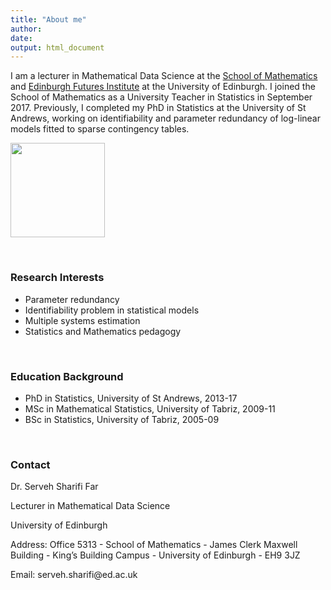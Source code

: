 ```yaml
---
title: "About me"
author: 
date: 
output: html_document
---
```


I am a lecturer in Mathematical Data Science at the [School of Mathematics](https://www.maths.ed.ac.uk/) and [Edinburgh Futures Institute](https://efi.ed.ac.uk/) at the University of Edinburgh. I joined the School of Mathematics as a University Teacher in Statistics in September 2017. Previously, I completed my PhD in Statistics at the University of St Andrews, working on identifiability and parameter redundancy of log-linear models fitted to sparse contingency tables.

![](pic2.jpg){width=4cm}

$~$


### Research Interests

- Parameter redundancy
- Identifiability problem in statistical models
- Multiple systems estimation
- Statistics and Mathematics pedagogy

$~$

### Education Background

-  PhD in Statistics, University of St Andrews, 2013-17
-  MSc in Mathematical Statistics, University of Tabriz, 2009-11
-  BSc in Statistics, University of Tabriz, 2005-09



$~$

### Contact

Dr. Serveh Sharifi Far 

Lecturer in Mathematical Data Science

University of Edinburgh


Address: Office 5313 - School of Mathematics - 
James Clerk Maxwell Building - 
King's Building Campus - 
University of Edinburgh - 
EH9 3JZ

Email: serveh.sharifi@ed.ac.uk



